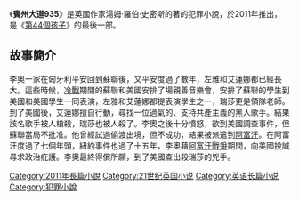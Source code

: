 {{Infobox Book
| name          = 賓州大道935
| title_orig    = Agent 6
| translator    =
| image         = 
| image_caption = 
| author        = [[湯姆·羅伯·史密斯|湯姆·羅伯·史密斯]]
| illustrator   =
| cover_artist  =
| country       = {{UK}}
| language      = 英语
| series        = 
| genre         = [[犯罪小说|犯罪小说]]
| publisher     =
| release_date  = 2011年
| media_type    = 
| pages         = 
| isbn          = 
| oclc = 
| preceded_by    =《[[古拉格57|古拉格57]]》
  | followed_by    =
}}
《'''賓州大道935'''》是英國作家湯姆·羅伯·史密斯的著的犯罪小說，於2011年推出，是《[[第44個孩子|第44個孩子]]》的最後一部。
==故事簡介==
李奧一家在匈牙利平安回到蘇聯後，又平安度過了數年，左雅和艾蓮娜都已經長大。這些時候，[[冷戰|冷戰]]期間的蘇聯和美國安排了場親善音樂會，安排了蘇聯的學生到美國和美國學生一同表演，左雅和艾蓮娜都提表演學生之一，瑞莎更是領隊老師。到了美國後，艾蓮娜擅自行動，尋找一位過氣的、支持共產主義的黑人歌手。結果該名歌手被人槍殺，瑞莎也被人殺了。李奧之後十分憤怒，欲到美國調查事件，但蘇聯當局不批准。他曾經試過偷渡出境，但不成功，結果被派遣到[[阿富汗|阿富汗]]。在阿富汗度過了七個年頭，紐約事件也過了十五年，李奧藉[[阿富汗戰爭_(2001年－2021年)|阿富汗戰爭]]期間，向美國投誠尋求政治疪護。李奧最終得償所願，到了美國查出殺瑞莎的兇手。

[[Category:2011年長篇小說|Category:2011年長篇小說]]
[[Category:21世纪英国小说|Category:21世纪英国小说]]
[[Category:英语长篇小说|Category:英语长篇小说]]
[[Category:犯罪小說|Category:犯罪小說]]